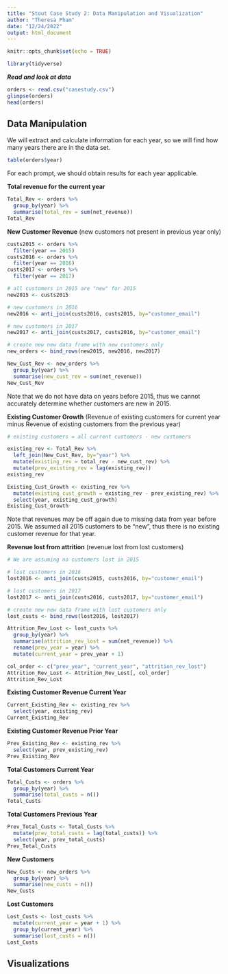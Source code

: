 ```yaml
---
title: "Stout Case Study 2: Data Manipulation and Visualization"
author: "Theresa Pham"
date: "12/24/2022"
output: html_document
---
```


```r
knitr::opts_chunk$set(echo = TRUE)

library(tidyverse)
```


***Read and look at data***
```r
orders <- read.csv("casestudy.csv")
glimpse(orders)
head(orders)
```


## Data Manipulation
We will extract and calculate information for each year, so we will find how many years there are in the data set. 
```r
table(orders$year)
```


For each prompt, we should obtain results for each year applicable. 

**Total revenue for the current year**
```r
Total_Rev <- orders %>%
  group_by(year) %>%
  summarise(total_rev = sum(net_revenue))
Total_Rev
```


**New Customer Revenue** (new customers not present in previous year only)
```r
custs2015 <- orders %>%
  filter(year == 2015) 
custs2016 <- orders %>%
  filter(year == 2016)
custs2017 <- orders %>%
  filter(year == 2017)

# all customers in 2015 are "new" for 2015
new2015 <- custs2015

# new customers in 2016
new2016 <- anti_join(custs2016, custs2015, by="customer_email")

# new customers in 2017
new2017 <- anti_join(custs2017, custs2016, by="customer_email")

# create new new data frame with new customers only
new_orders <- bind_rows(new2015, new2016, new2017)

New_Cust_Rev <- new_orders %>%
  group_by(year) %>%
  summarise(new_cust_rev = sum(net_revenue))
New_Cust_Rev
```

Note that we do not have data on years before 2015, thus we cannot accurately determine whether customers are new in 2015.

**Existing Customer Growth** (Revenue of existing customers for current year minus Revenue of existing customers from the previous year)
```r
# existing customers = all current customers - new customers

existing_rev <- Total_Rev %>%
  left_join(New_Cust_Rev, by="year") %>%
  mutate(existing_rev = total_rev - new_cust_rev) %>%
  mutate(prev_existing_rev = lag(existing_rev))
existing_rev

Existing_Cust_Growth <- existing_rev %>%
  mutate(existing_cust_growth = existing_rev - prev_existing_rev) %>%
  select(year, existing_cust_growth)
Existing_Cust_Growth
```
Note that revenues may be off again due to missing data from year before 2015. We assumed all 2015 customers to be "new", thus there is no existing customer revenue for that year.


**Revenue lost from attrition** (revenue lost from lost customers)
```r
# We are assuming no customers lost in 2015

# lost customers in 2016 
lost2016 <- anti_join(custs2015, custs2016, by="customer_email")

# lost customers in 2017
lost2017 <- anti_join(custs2016, custs2017, by="customer_email")

# create new new data frame with lost customers only
lost_custs <- bind_rows(lost2016, lost2017)

Attrition_Rev_Lost <- lost_custs %>%
  group_by(year) %>%
  summarise(attrition_rev_lost = sum(net_revenue)) %>%
  rename(prev_year = year) %>%
  mutate(current_year = prev_year + 1)

col_order <- c("prev_year", "current_year", "attrition_rev_lost")
Attrition_Rev_Lost <- Attrition_Rev_Lost[, col_order]
Attrition_Rev_Lost
```


**Existing Customer Revenue Current Year**
```r
Current_Existing_Rev <- existing_rev %>%
  select(year, existing_rev)
Current_Existing_Rev
```

**Existing Customer Revenue Prior Year**
```r
Prev_Existing_Rev <- existing_rev %>%
  select(year, prev_existing_rev)
Prev_Existing_Rev
```

**Total Customers Current Year**
```r
Total_Custs <- orders %>%
  group_by(year) %>%
  summarise(total_custs = n())
Total_Custs
```

**Total Customers Previous Year**
```r
Prev_Total_Custs <- Total_Custs %>%
  mutate(prev_total_custs = lag(total_custs)) %>%
  select(year, prev_total_custs)
Prev_Total_Custs
```

**New Customers** 
```r
New_Custs <- new_orders %>%
  group_by(year) %>%
  summarise(new_custs = n())
New_Custs
```

**Lost Customers**
```r
Lost_Custs <- lost_custs %>%
  mutate(current_year = year + 1) %>%
  group_by(current_year) %>%
  summarise(lost_custs = n())
Lost_Custs
```


## Visualizations